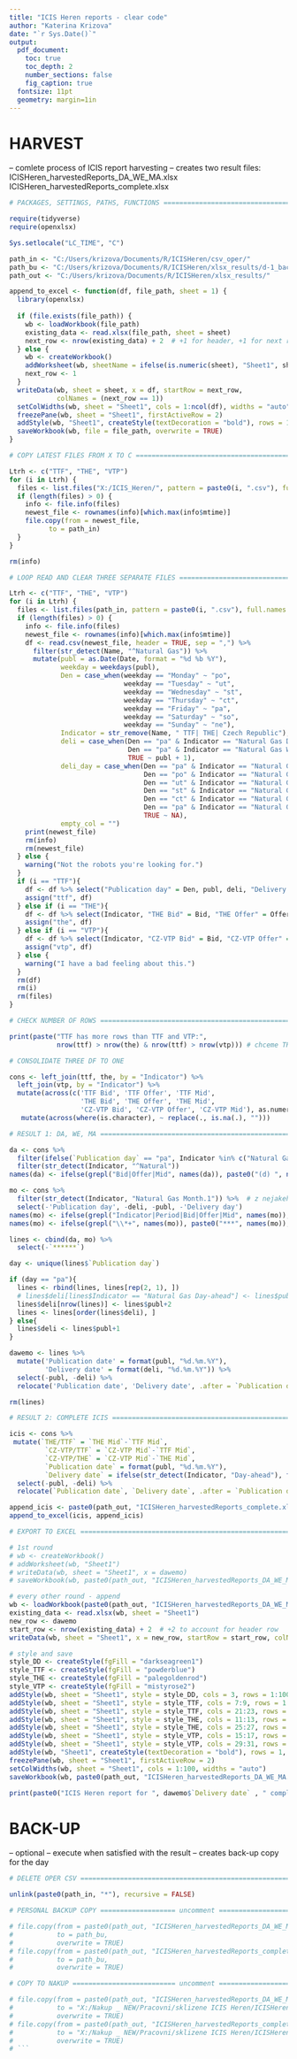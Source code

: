 ```yaml
---
title: "ICIS Heren reports - clear code"
author: "Katerina Krizova"
date: "`r Sys.Date()`"
output:
  pdf_document:
    toc: true
    toc_depth: 2
    number_sections: false
    fig_caption: true
  fontsize: 11pt
  geometry: margin=1in
---
```


# HARVEST

-- comlete process of ICIS report harvesting
-- creates two result files:
    ICISHeren_harvestedReports_DA_WE_MA.xlsx 
    ICISHeren_harvestedReports_complete.xlsx

```r

# PACKAGES, SETTINGS, PATHS, FUNCTIONS =========================================

require(tidyverse)
require(openxlsx)

Sys.setlocale("LC_TIME", "C")

path_in <- "C:/Users/krizova/Documents/R/ICISHeren/csv_oper/"
path_bu <- "C:/Users/krizova/Documents/R/ICISHeren/xlsx_results/d-1_backup/"
path_out <- "C:/Users/krizova/Documents/R/ICISHeren/xlsx_results/"

append_to_excel <- function(df, file_path, sheet = 1) {
  library(openxlsx)
  
  if (file.exists(file_path)) {
    wb <- loadWorkbook(file_path)
    existing_data <- read.xlsx(file_path, sheet = sheet)
    next_row <- nrow(existing_data) + 2  # +1 for header, +1 for next row
  } else {
    wb <- createWorkbook()
    addWorksheet(wb, sheetName = ifelse(is.numeric(sheet), "Sheet1", sheet))
    next_row <- 1
  }
  writeData(wb, sheet = sheet, x = df, startRow = next_row,
            colNames = (next_row == 1))
  setColWidths(wb, sheet = "Sheet1", cols = 1:ncol(df), widths = "auto")
  freezePane(wb, sheet = "Sheet1", firstActiveRow = 2)
  addStyle(wb, "Sheet1", createStyle(textDecoration = "bold"), rows = 1, cols = 1:100, gridExpand = TRUE)
  saveWorkbook(wb, file = file_path, overwrite = TRUE)
}

# COPY LATEST FILES FROM X TO C ================================================

Ltrh <- c("TTF", "THE", "VTP") 
for (i in Ltrh) {
  files <- list.files("X:/ICIS_Heren/", pattern = paste0(i, ".csv"), full.names = T) 
  if (length(files) > 0) {
    info <- file.info(files)
    newest_file <- rownames(info)[which.max(info$mtime)]
    file.copy(from = newest_file,
          to = path_in)
  }
} 

rm(info)

# LOOP READ AND CLEAR THREE SEPARATE FILES =====================================

Ltrh <- c("TTF", "THE", "VTP")
for (i in Ltrh) {
  files <- list.files(path_in, pattern = paste0(i, ".csv"), full.names = T) 
  if (length(files) > 0) {
    info <- file.info(files)
    newest_file <- rownames(info)[which.max(info$mtime)]
    df <- read.csv(newest_file, header = TRUE, sep = ",") %>% 
      filter(str_detect(Name, "^Natural Gas")) %>% 
      mutate(publ = as.Date(Date, format = "%d %b %Y"),
             weekday = weekdays(publ),
             Den = case_when(weekday == "Monday" ~ "po",
                             weekday == "Tuesday" ~ "ut",
                             weekday == "Wednesday" ~ "st",
                             weekday == "Thursday" ~ "ct",
                             weekday == "Friday" ~ "pa",
                             weekday == "Saturday" ~ "so",
                             weekday == "Sunday" ~ "ne"),
             Indicator = str_remove(Name, " TTF| THE| Czech Republic"),
             deli = case_when(Den == "pa" & Indicator == "Natural Gas Day-ahead" ~ publ  + 3, 
                              Den == "pa" & Indicator == "Natural Gas Weekend+0" ~ publ  + 1,
                              TRUE ~ publ + 1),
             deli_day = case_when(Den == "pa" & Indicator == "Natural Gas Day-ahead" ~ "po", 
                                  Den == "po" & Indicator == "Natural Gas Day-ahead" ~ "ut",
                                  Den == "ut" & Indicator == "Natural Gas Day-ahead" ~ "st",
                                  Den == "st" & Indicator == "Natural Gas Day-ahead" ~ "ct",
                                  Den == "ct" & Indicator == "Natural Gas Day-ahead" ~ "pa",
                                  Den == "pa" & Indicator == "Natural Gas Weekend+0" ~ "so+ne",
                                  TRUE ~ NA),
             empty_col = "")
    print(newest_file)
    rm(info)
    rm(newest_file)
  } else {
    warning("Not the robots you're looking for.")
  }
  if (i == "TTF"){
    df <- df %>% select("Publication day" = Den, publ, deli, "Delivery day" = deli_day, Indicator, Period, "TTF Bid" = Bid, "TTF Offer" = Offer, "TTF Mid" = Mid.Price, "*" = empty_col)
    assign("ttf", df)
  } else if (i == "THE"){
    df <- df %>% select(Indicator, "THE Bid" = Bid, "THE Offer" = Offer, "THE Mid" = Mid.Price, "**" = empty_col) 
    assign("the", df)
  } else if (i == "VTP"){
    df <- df %>% select(Indicator, "CZ-VTP Bid" = Bid, "CZ-VTP Offer" = Offer, "CZ-VTP Mid" = Mid.Price) 
    assign("vtp", df)
  } else {
    warning("I have a bad feeling about this.")
  }
  rm(df)
  rm(i)
  rm(files)
} 

# CHECK NUMBER OF ROWS =========================================================

print(paste("TTF has more rows than TTF and VTP:", 
            nrow(ttf) > nrow(the) & nrow(ttf) > nrow(vtp))) # chceme TRUE

# CONSOLIDATE THREE DF TO ONE

cons <- left_join(ttf, the, by = "Indicator") %>%
  left_join(vtp, by = "Indicator") %>%
  mutate(across(c('TTF Bid', 'TTF Offer', 'TTF Mid',
                  'THE Bid', 'THE Offer', 'THE Mid',
                  'CZ-VTP Bid', 'CZ-VTP Offer', 'CZ-VTP Mid'), as.numeric)) %>% 
   mutate(across(where(is.character), ~ replace(., is.na(.), "")))

# RESULT 1: DA, WE, MA =========================================================

da <- cons %>% 
  filter(ifelse(`Publication day` == "pa", Indicator %in% c("Natural Gas Weekend+0", "Natural Gas Day-ahead"), Indicator == "Natural Gas Day-ahead")) %>% 
  filter(str_detect(Indicator, "^Natural"))
names(da) <- ifelse(grepl("Bid|Offer|Mid", names(da)), paste0("(d) ", names(da)), names(da))

mo <- cons %>% 
  filter(str_detect(Indicator, "Natural Gas Month.1")) %>%  # z nejakeho duvodu chce cely nazev. regex nefunguje
  select(-'Publication day', -deli, -publ, -'Delivery day')
names(mo) <- ifelse(grepl("Indicator|Period|Bid|Offer|Mid", names(mo)), paste0("(m) ", names(mo)), names(mo))
names(mo) <- ifelse(grepl("\\*+", names(mo)), paste0("***", names(mo)), names(mo))

lines <- cbind(da, mo) %>% 
  select(-`******`)

day <- unique(lines$`Publication day`)

if (day == "pa"){
  lines <- rbind(lines, lines[rep(2, 1), ])
  # lines$deli[lines$Indicator == "Natural Gas Day-ahead"] <- lines$publ+3
  lines$deli[nrow(lines)] <- lines$publ+2
  lines <- lines[order(lines$deli), ]
} else{
  lines$deli <- lines$publ+1
}

dawemo <- lines %>% 
  mutate('Publication date' = format(publ, "%d.%m.%Y"),
         'Delivery date' = format(deli, "%d.%m.%Y")) %>% 
  select(-publ, -deli) %>% 
  relocate('Publication date', 'Delivery date', .after = `Publication day`)

rm(lines)

# RESULT 2: COMPLETE ICIS ======================================================

icis <- cons %>% 
 mutate(`THE/TTF` = `THE Mid`-`TTF Mid`,
         `CZ-VTP/TTF` = `CZ-VTP Mid`-`TTF Mid`,
         `CZ-VTP/THE` = `CZ-VTP Mid`-`THE Mid`,
         `Publication date` = format(publ, "%d.%m.%Y"),
         `Delivery date` = ifelse(str_detect(Indicator, "Day-ahead"), format(deli, "%d.%m.%Y"), "")) %>% 
  select(-publ, -deli) %>% 
  relocate(`Publication date`, `Delivery date`, .after = `Publication day`)

append_icis <- paste0(path_out, "ICISHeren_harvestedReports_complete.xlsx")
append_to_excel(icis, append_icis)

# EXPORT TO EXCEL ==============================================================

# 1st round
# wb <- createWorkbook()
# addWorksheet(wb, "Sheet1")
# writeData(wb, sheet = "Sheet1", x = dawemo)
# saveWorkbook(wb, paste0(path_out, "ICISHeren_harvestedReports_DA_WE_MA.xlsx"))

# every other round - append
wb <- loadWorkbook(paste0(path_out, "ICISHeren_harvestedReports_DA_WE_MA.xlsx"))
existing_data <- read.xlsx(wb, sheet = "Sheet1")
new_row <- dawemo
start_row <- nrow(existing_data) + 2  # +2 to account for header row
writeData(wb, sheet = "Sheet1", x = new_row, startRow = start_row, colNames = FALSE)

# style and save
style_DD <- createStyle(fgFill = "darkseagreen1")
style_TTF <- createStyle(fgFill = "powderblue")
style_THE <- createStyle(fgFill = "palegoldenrod")
style_VTP <- createStyle(fgFill = "mistyrose2")
addStyle(wb, sheet = "Sheet1", style = style_DD, cols = 3, rows = 1:1000, gridExpand = TRUE)
addStyle(wb, sheet = "Sheet1", style = style_TTF, cols = 7:9, rows = 1:1000, gridExpand = TRUE)
addStyle(wb, sheet = "Sheet1", style = style_TTF, cols = 21:23, rows = 1:1000, gridExpand = TRUE)
addStyle(wb, sheet = "Sheet1", style = style_THE, cols = 11:13, rows = 1:1000, gridExpand = TRUE)
addStyle(wb, sheet = "Sheet1", style = style_THE, cols = 25:27, rows = 1:1000, gridExpand = TRUE)
addStyle(wb, sheet = "Sheet1", style = style_VTP, cols = 15:17, rows = 1:1000, gridExpand = TRUE)
addStyle(wb, sheet = "Sheet1", style = style_VTP, cols = 29:31, rows = 1:1000, gridExpand = TRUE)
addStyle(wb, "Sheet1", createStyle(textDecoration = "bold"), rows = 1, cols = 1:100, gridExpand = TRUE)
freezePane(wb, sheet = "Sheet1", firstActiveRow = 2)
setColWidths(wb, sheet = "Sheet1", cols = 1:100, widths = "auto") 
saveWorkbook(wb, paste0(path_out, "ICISHeren_harvestedReports_DA_WE_MA.xlsx"), overwrite = T)

print(paste0("ICIS Heren report for ", dawemo$`Delivery date` , " completed."))

```

# BACK-UP

-- optional
-- execute when satisfied with the result
-- creates back-up copy for the day

```r
# DELETE OPER CSV ==============================================================

unlink(paste0(path_in, "*"), recursive = FALSE)

# PERSONAL BACKUP COPY =================== uncomment ===========================

# file.copy(from = paste0(path_out, "ICISHeren_harvestedReports_DA_WE_MA.xlsx"),
#           to = path_bu,
#           overwrite = TRUE)
# file.copy(from = paste0(path_out, "ICISHeren_harvestedReports_complete.xlsx"),
#           to = path_bu,
#           overwrite = TRUE)

# COPY TO NAKUP ========================== uncomment ===========================

# file.copy(from = paste0(path_out, "ICISHeren_harvestedReports_DA_WE_MA.xlsx"),
#           to = "X:/Nakup _ NEW/Pracovni/sklizene ICIS Heren/ICISHeren_harvestedReports_DA_WE_MA.xlsx",
#           overwrite = TRUE)
# file.copy(from = paste0(path_out, "ICISHeren_harvestedReports_complete.xlsx"),
#           to = "X:/Nakup _ NEW/Pracovni/sklizene ICIS Heren/ICISHeren_harvestedReports_complete.xlsx",
#           overwrite = TRUE)
# ```
```

